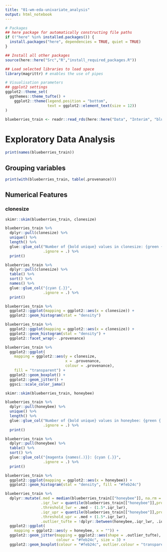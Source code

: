 ```yaml
---
title: "01-wm-eda-univariate_analysis"
output: html_notebook
---
```


```r
# Packages
## here package for automatically constructing file paths
if (!"here" %in% installed.packages()) {
  install.packages("here", dependencies = TRUE, quiet = TRUE)
}

## Install all other packages
source(here::here("Src","R","install_required_packages.R"))

## Load selected libraries to load space
library(magrittr) # enables the use of pipes

# Visualisation parameters
## ggplot2 settings
ggplot2::theme_set(
  ggthemes::theme_tufte() +
    ggplot2::theme(legend.position = "bottom",
                   text = ggplot2::element_text(size = 12))
)
```

```r
blueberries_train <- readr::read_rds(here::here("Data", "Interim", "blueberries_appended.RDS")) #Data from competition plus original dataset

```

# Exploratory Data Analysis

```r
print(names(blueberries_train))

```

## Grouping variables
```r
print(with(blueberries_train, table(.provenance)))

```


## Numerical Features

### clonesize
```r
skimr::skim(blueberries_train, clonesize)

```

```r
blueberries_train %>%
  dplyr::pull(clonesize) %>%
  unique() %>%
  length() %>%
  glue::glue_col("Number of {bold unique} values in clonesize: {green {.}}",
                 .ignore = .) %>%
  print()

blueberries_train %>%
  dplyr::pull(clonesize) %>%
  table() %>%
  sort() %>%
  names() %>%
  glue::glue_col("{cyan {.}}",
                 .ignore = .) %>%
  print()

```

```r
blueberries_train %>%
  ggplot2::ggplot(mapping = ggplot2::aes(x = clonesize)) +
  ggplot2::geom_histogram(stat = "density")
```

```r
blueberries_train %>%
  ggplot2::ggplot(mapping = ggplot2::aes(x = clonesize)) +
  ggplot2::geom_histogram(stat = "density") +
  ggplot2::facet_wrap(~ .provenance)
```

```r
blueberries_train %>%
  ggplot2::ggplot(
    mapping = ggplot2::aes(y = clonesize, 
                           x = .provenance, 
                           colour = .provenance),
    fill = "transparent") +
  ggplot2::geom_boxplot() +
  ggplot2::geom_jitter() +
  ggsci::scale_color_jama()
```

```r
skimr::skim(blueberries_train, honeybee)
```

```r
blueberries_train %>%
  dplyr::pull(honeybee) %>%
  unique() %>%
  length() %>%
  glue::glue_col("Number of {bold unique} values in honeybee: {green {.}}",
                 .ignore = .) %>%
  print()

blueberries_train %>%
  dplyr::pull(honeybee) %>%
  table() %>%
  sort() %>%
  glue::glue_col("{magenta {names(.)}}: {cyan {.}}",
                 .ignore = .) %>%
  print()

```

```r
blueberries_train %>%
  ggplot2::ggplot(mapping = ggplot2::aes(x = honeybee)) +
  ggplot2::geom_histogram(stat = "density", fill = "#feb24c")
```

```r
blueberries_train %>%
  dplyr::mutate(.med = median(blueberries_train[["honeybee"]], na.rm = TRUE), 
                .iqr_lwr = quantile(blueberries_train[["honeybee"]],probs = 0.25, na.rm = TRUE),
                .threshold_lwr = .med - (1.5*.iqr_lwr),
                .iqr_upr = quantile(blueberries_train[["honeybee"]],probs = 0.75, na.rm = TRUE),
                .threshold_upr = .med + (1.5*.iqr_lwr),
                .outlier_tufte = !dplyr::between(honeybee,.iqr_lwr, .iqr_upr)) %>%
  ggplot2::ggplot(
    mapping = ggplot2::aes(y = honeybee, x = "")) +
  ggplot2::geom_jitter(mapping = ggplot2::aes(shape = .outlier_tufte), 
                       colour = "#feb24c", size = 3) +
  ggplot2::geom_boxplot(colour = "#feb24c", outlier.colour = "transparent")
```








